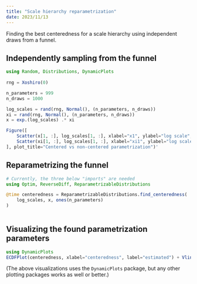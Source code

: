 ```yaml
---
title: "Scale hierarchy reparametrization"
date: 2023/11/13
---
```


Finding the best centeredness for a scale hierarchy using independent draws from a funnel.

## Independently sampling from the funnel
```julia

using Random, Distributions, DynamicPlots
 
rng = Xoshiro(0)

n_parameters = 999
n_draws = 1000

log_scales = rand(rng, Normal(), (n_parameters, n_draws))
xi = rand(rng, Normal(), (n_parameters, n_draws))
x = exp.(log_scales) .* xi

Figure([
    Scatter(x[1, :], log_scales[1, :], xlabel="x1", ylabel="log scale", title="\ncentered"),
    Scatter(xi[1, :], log_scales[1, :], xlabel="xi1", ylabel="log scale", title="\nnon-centered"),
], plot_title="Centered vs non-centered parametrization")'
```

## Reparametrizing the funnel


```julia
# Currently, the three below "imports" are needed 
using Optim, ReverseDiff, ReparametrizableDistributions

@time centeredness = ReparametrizableDistributions.find_centeredness(
    log_scales, x, ones(n_parameters)
)
 
```

## Visualizing the found parametrization parameters

```julia
using DynamicPlots 
ECDFPlot(centeredness, xlabel="centeredness", label="estimated") + Vline([0], label="ideal") 
``` 


(The above visualizations uses the `DynamicPlots` package, but any other plotting packages works as well or better.)